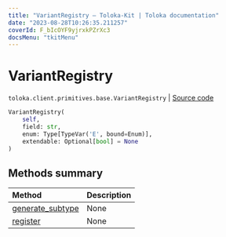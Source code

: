 ```yaml
---
title: "VariantRegistry — Toloka-Kit | Toloka documentation"
date: "2023-08-28T10:26:35.211257"
coverId: F_bIcOYF9yjrxkPZrXc3
docsMenu: "tkitMenu"
---
```


# VariantRegistry

`toloka.client.primitives.base.VariantRegistry` | [Source code](https://github.com/Toloka/toloka-kit/blob/v1.2.1/src/client/primitives/base.py#L35)

```python
VariantRegistry(
    self,
    field: str,
    enum: Type[TypeVar('E', bound=Enum)],
    extendable: Optional[bool] = None
)
```

## Methods summary

| Method | Description |
| :------| :-----------|
[generate_subtype](/docs/toloka-kit/reference/toloka.client.primitives.base.VariantRegistry.generate_subtype)| None
[register](/docs/toloka-kit/reference/toloka.client.primitives.base.VariantRegistry.register)| None